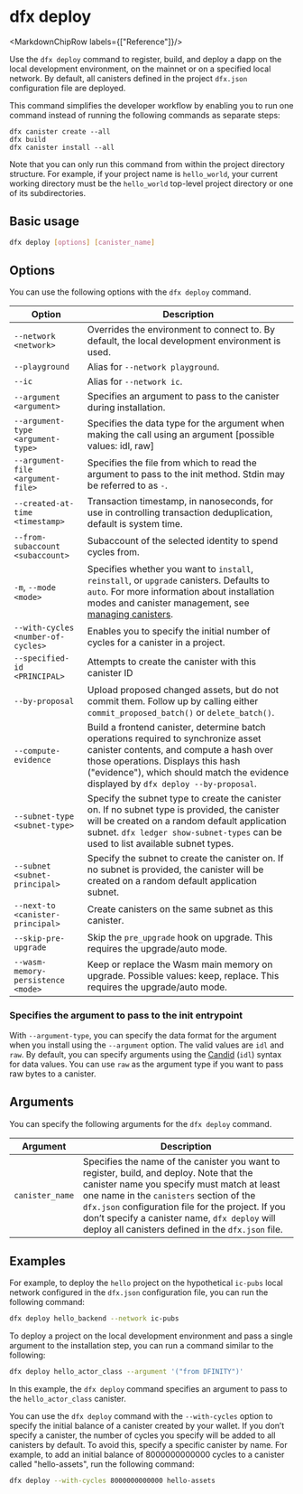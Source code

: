 
# dfx deploy

<MarkdownChipRow labels={["Reference"]}/>

Use the `dfx deploy` command to register, build, and deploy a dapp on the local development environment, on the mainnet or on a specified local network. By default, all canisters defined in the project `dfx.json` configuration file are deployed.

This command simplifies the developer workflow by enabling you to run one command instead of running the following commands as separate steps:

```shell
dfx canister create --all
dfx build
dfx canister install --all
```

Note that you can only run this command from within the project directory structure. For example, if your project name is `hello_world`, your current working directory must be the `hello_world` top-level project directory or one of its subdirectories.

## Basic usage

``` bash
dfx deploy [options] [canister_name]
```

## Options

You can use the following options with the `dfx deploy` command.

| Option                             | Description                                                                                                                                                                                                                                                        |
|------------------------------------|--------------------------------------------------------------------------------------------------------------------------------------------------------------------------------------------------------------------------------------------------------------------|
| `--network <network>`              | Overrides the environment to connect to. By default, the local development environment is used.                                                                                                                                                             |
| `--playground       `              | Alias for `--network playground`.                                                                                                                                                   |
| `--ic               `              | Alias for `--network ic`.                                                                                                                                                                                                                                          |
| `--argument <argument>`            | Specifies an argument to pass to the canister during installation.                                                                                                                                                                                                 |
| `--argument-type <argument-type>`  | Specifies the data type for the argument when making the call using an argument [possible values: idl, raw]                                                                                                                                                        |
| `--argument-file <argument-file>`  | Specifies the file from which to read the argument to pass to the init method.  Stdin may be referred to as `-`.                                                                                                                                                   |
| `--created-at-time <timestamp>`    |  Transaction timestamp, in nanoseconds, for use in controlling transaction deduplication, default is system time.                                         |
| `--from-subaccount <subaccount>`   | Subaccount of the selected identity to spend cycles from.                                                                                                                                                                                                          |
| `-m`, `--mode <mode>`              | Specifies whether you want to `install`, `reinstall`, or `upgrade` canisters. Defaults to `auto`. For more information about installation modes and canister management, see [managing canisters](https://internetcomputer.org/docs/building-apps/canister-management/settings). |
| `--with-cycles <number-of-cycles>` | Enables you to specify the initial number of cycles for a canister in a project.                                                                                                                                                                                   |
| `--specified-id <PRINCIPAL>`       | Attempts to create the canister with this canister ID                                                                                                                                                                                                              |
| `--by-proposal`                    | Upload proposed changed assets, but do not commit them.  Follow up by calling either `commit_proposed_batch()` or `delete_batch()`.                                                                                                                                    |
| `--compute-evidence`               | Build a frontend canister, determine batch operations required to synchronize asset canister contents, and compute a hash over those operations.  Displays this hash ("evidence"), which should match the evidence displayed by `dfx deploy --by-proposal`.        |
| `--subnet-type <subnet-type>`      | Specify the subnet type to create the canister on. If no subnet type is provided, the canister will be created on a random default application subnet. `dfx ledger show-subnet-types` can be used to list available subnet types.                                  |
| `--subnet <subnet-principal>`      | Specify the subnet to create the canister on. If no subnet is provided, the canister will be created on a random default application subnet.                                                                                                                       |
| `--next-to <canister-principal>`   | Create canisters on the same subnet as this canister.                                                                                                                                                                                                              |
| `--skip-pre-upgrade`               | Skip the `pre_upgrade` hook on upgrade. This requires the upgrade/auto mode.                                                                                                                                                                                         |
| `--wasm-memory-persistence <mode>` | Keep or replace the Wasm main memory on upgrade. Possible values: keep, replace. This requires the upgrade/auto mode.                                                                                                                                              |

### Specifies the argument to pass to the init entrypoint

With `--argument-type`, you can specify the data format for the argument when you install using the `--argument` option. The valid values are `idl` and `raw`. By default, you can specify arguments using the [Candid](https://internetcomputer.org/docs/references/candid-ref) (`idl`) syntax for data values. You can use `raw` as the argument type if you want to pass raw bytes to a canister.

## Arguments

You can specify the following arguments for the `dfx deploy` command.

| Argument        | Description                                                                                                                                                                                                                                                                                                                                    |
|-----------------|------------------------------------------------------------------------------------------------------------------------------------------------------------------------------------------------------------------------------------------------------------------------------------------------------------------------------------------------|
| `canister_name` | Specifies the name of the canister you want to register, build, and deploy. Note that the canister name you specify must match at least one name in the `canisters` section of the `dfx.json` configuration file for the project. If you don’t specify a canister name, `dfx deploy` will deploy all canisters defined in the `dfx.json` file. |

## Examples

For example, to deploy the `hello` project on the hypothetical `ic-pubs` local network configured in the `dfx.json` configuration file, you can run the following command:

``` bash
dfx deploy hello_backend --network ic-pubs
```

To deploy a project on the local development environment and pass a single argument to the installation step, you can run a command similar to the following:

``` bash
dfx deploy hello_actor_class --argument '("from DFINITY")'
```

In this example, the `dfx deploy` command specifies an argument to pass to the `hello_actor_class` canister.

You can use the `dfx deploy` command with the `--with-cycles` option to specify the initial balance of a canister created by your wallet. If you don’t specify a canister, the number of cycles you specify will be added to all canisters by default. To avoid this, specify a specific canister by name. For example, to add an initial balance of 8000000000000 cycles to a canister called "hello-assets", run the following command:

``` bash
dfx deploy --with-cycles 8000000000000 hello-assets
```
